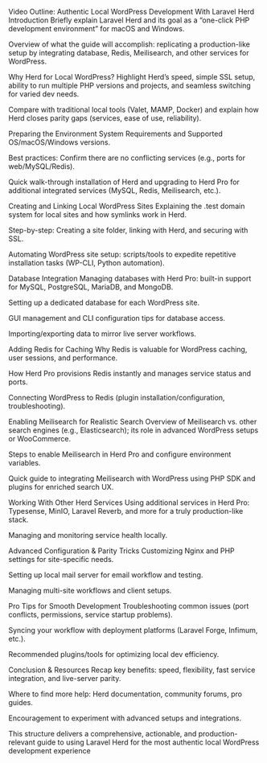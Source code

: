 Video Outline: Authentic Local WordPress Development With Laravel Herd
Introduction
Briefly explain Laravel Herd and its goal as a “one-click PHP development environment” for macOS and Windows.

Overview of what the guide will accomplish: replicating a production-like setup by integrating database, Redis, Meilisearch, and other services for WordPress.

Why Herd for Local WordPress?
Highlight Herd’s speed, simple SSL setup, ability to run multiple PHP versions and projects, and seamless switching for varied dev needs.

Compare with traditional local tools (Valet, MAMP, Docker) and explain how Herd closes parity gaps (services, ease of use, reliability).

Preparing the Environment
System Requirements and Supported OS/macOS/Windows versions.

Best practices: Confirm there are no conflicting services (e.g., ports for web/MySQL/Redis).

Quick walk-through installation of Herd and upgrading to Herd Pro for additional integrated services (MySQL, Redis, Meilisearch, etc.).

Creating and Linking Local WordPress Sites
Explaining the .test domain system for local sites and how symlinks work in Herd.

Step-by-step: Creating a site folder, linking with Herd, and securing with SSL.

Automating WordPress site setup: scripts/tools to expedite repetitive installation tasks (WP-CLI, Python automation).

Database Integration
Managing databases with Herd Pro: built-in support for MySQL, PostgreSQL, MariaDB, and MongoDB.

Setting up a dedicated database for each WordPress site.

GUI management and CLI configuration tips for database access.

Importing/exporting data to mirror live server workflows.

Adding Redis for Caching
Why Redis is valuable for WordPress caching, user sessions, and performance.

How Herd Pro provisions Redis instantly and manages service status and ports.

Connecting WordPress to Redis (plugin installation/configuration, troubleshooting).

Enabling Meilisearch for Realistic Search
Overview of Meilisearch vs. other search engines (e.g., Elasticsearch); its role in advanced WordPress setups or WooCommerce.

Steps to enable Meilisearch in Herd Pro and configure environment variables.

Quick guide to integrating Meilisearch with WordPress using PHP SDK and plugins for enriched search UX.

Working With Other Herd Services
Using additional services in Herd Pro: Typesense, MinIO, Laravel Reverb, and more for a truly production-like stack.

Managing and monitoring service health locally.

Advanced Configuration & Parity Tricks
Customizing Nginx and PHP settings for site-specific needs.

Setting up local mail server for email workflow and testing.

Managing multi-site workflows and client setups.

Pro Tips for Smooth Development
Troubleshooting common issues (port conflicts, permissions, service startup problems).

Syncing your workflow with deployment platforms (Laravel Forge, Infimum, etc.).

Recommended plugins/tools for optimizing local dev efficiency.

Conclusion & Resources
Recap key benefits: speed, flexibility, fast service integration, and live-server parity.

Where to find more help: Herd documentation, community forums, pro guides.

Encouragement to experiment with advanced setups and integrations.

This structure delivers a comprehensive, actionable, and production-relevant guide to using Laravel Herd for the most authentic local WordPress development experience